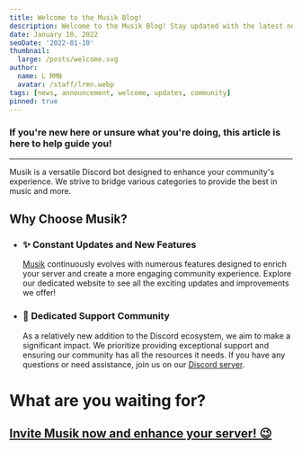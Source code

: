 ```yaml
---
title: Welcome to the Musik Blog!
description: Welcome to the Musik Blog! Stay updated with the latest news, updates, and features about Musik.
date: January 10, 2022
seoDate: '2022-01-10'
thumbnail:
  large: /posts/welcome.svg
author:
  name: L RMN
  avatar: /staff/lrmn.webp
tags: [news, announcement, welcome, updates, community]
pinned: true
---
```


### If you're new here or unsure what you're doing, this article is here to help guide you!

---

Musik is a versatile Discord bot designed to enhance your community's experience. We strive to bridge various categories to provide the best in music and more.

## Why Choose Musik?

- ### ✨ **Constant Updates and New Features**

  [Musik](https://Musik.xyz/invite) continuously evolves with numerous features designed to enrich your server and create a more engaging community experience. Explore our dedicated website to see all the exciting updates and improvements we offer!

- ### 👋 **Dedicated Support Community**

  As a relatively new addition to the Discord ecosystem, we aim to make a significant impact. We prioritize providing exceptional support and ensuring our community has all the resources it needs. If you have any questions or need assistance, join us on our [Discord server](https://Musik.xyz/support).

# What are you waiting for?

## [Invite Musik now and enhance your server! 😉](https://Musik.xyz/invite)
